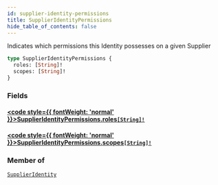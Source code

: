 ```yaml
---
id: supplier-identity-permissions
title: SupplierIdentityPermissions
hide_table_of_contents: false
---
```








Indicates which permissions this Identity possesses on a given Supplier

```graphql
type SupplierIdentityPermissions {
  roles: [String]!
  scopes: [String]!
}
```


### Fields

#### [<code style={{ fontWeight: 'normal' }}>SupplierIdentityPermissions.<b>roles</b></code>](#)<Bullet />[`[String]!`](/supply/api/graphql-admin/reference/scalars/string) <Badge class="secondary" text="non-null"/> <Badge class="secondary" text="scalar"/>
> 
> 

#### [<code style={{ fontWeight: 'normal' }}>SupplierIdentityPermissions.<b>scopes</b></code>](#)<Bullet />[`[String]!`](/supply/api/graphql-admin/reference/scalars/string) <Badge class="secondary" text="non-null"/> <Badge class="secondary" text="scalar"/>
> 
> 



### Member of

[`SupplierIdentity`](/supply/api/graphql-admin/reference/objects/supplier-identity)  <Badge class="secondary" text="object"/>



